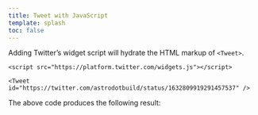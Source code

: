 ```yaml
---
title: Tweet with JavaScript
template: splash
toc: false
---
```



Adding Twitter’s widget script will hydrate the HTML markup of `<Tweet>`.

```astro
<script src="https://platform.twitter.com/widgets.js"></script>

<Tweet id="https://twitter.com/astrodotbuild/status/1632809919291457537" />
```

The above code produces the following result:

<script src="https://platform.twitter.com/widgets.js"></script>

<Tweet id="https://twitter.com/astrodotbuild/status/1632809919291457537" />

<LinkCard title="See full Tweet docs" href="/components/twitter/" />
